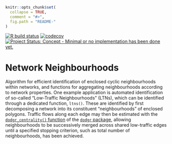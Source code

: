 
<!-- README.md is generated from README.Rmd. Please edit that file -->

```r
knitr::opts_chunk$set(
  collapse = TRUE,
  comment = "#>",
  fig.path = "README-"
)
```

<!-- badges: start -->
[![R build status](https://github.com/ATFutures-labs/neighbourhoods/workflows/R-CMD-check/badge.svg)](https://github.com/ATFutures-labs/neighbourhoods/actions)
[![codecov](https://codecov.io/gh/ATFutures-labs/neighbourhoods/branch/master/graph/badge.svg)](https://codecov.io/gh/ATFutures-labs/neighbourhoods)
[![Project Status: Concept - Minimal or no implementation has been done yet.](http://www.repostatus.org/badges/0.1.0/concept.svg)](http://www.repostatus.org/#concept)
<!-- badges: end -->

# Network Neighbourhoods

Algorithm for efficient identification of enclosed cyclic neighbourhoods within
networks, and functions for aggregating neighbourhoods according to network
properties. One example application is automated identification of so-called
"Low-Traffic Neighbourhoods" (LTNs), which can be identified through
a dedicated function, `ltns()`. These are identified by first decomposing
a network into its constituent "neighbourhoods" of enclosed polygons. Traffic
flows along each edge may then be estimated with the [`dodgr_centrality()`
function](https://atfutures.github.io/dodgr/reference/dodgr_centrality.html) of
the [`dodgr` package](https://atfutures.github.io/dodgr), allowing
neighbourhoods to be successively merged across shared low-traffic edges until
a specified stopping criterion, such as total number of neighbourhoods, has
been achieved.

